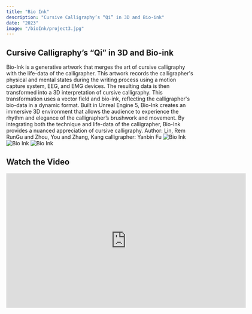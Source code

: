 ```yaml
---
title: "Bio Ink"
description: "Cursive Calligraphy’s “Qi” in 3D and Bio-ink"
date: "2023"
image: "/bioInk/project3.jpg"
---
```


## Cursive Calligraphy’s “Qi” in 3D and Bio-ink

Bio-Ink is a generative artwork that merges the art of cursive calligraphy with the life-data of the calligrapher. This artwork records the calligrapher's physical and mental states during the writing process using a motion capture system, EEG, and EMG devices. The resulting data is then transformed into a 3D interpretation of cursive calligraphy. This transformation uses a vector field and bio-ink, reflecting the calligrapher's bio-data in a dynamic format. Built in Unreal Engine 5, Bio-Ink creates an immersive 3D environment that allows the audience to experience the rhythm and elegance of the calligrapher’s brushwork and movement. By integrating both the technique and life-data of the calligrapher, Bio-Ink provides a nuanced appreciation of cursive calligraphy.
Author: Lin, Rem RunGu and Zhou, You and Zhang, Kang
calligrapher: Yanbin Fu
![Bio Ink](/bioInk/project3_1.jpg)
![Bio Ink](/bioInk/project3_2.jpg)
![Bio Ink](/bioInk/project3_3.jpg)

## Watch the Video

<iframe src="https://player.vimeo.com/video/830625357" width="640" height="360" frameborder="0" allow="autoplay; fullscreen; picture-in-picture" allowfullscreen></iframe>
